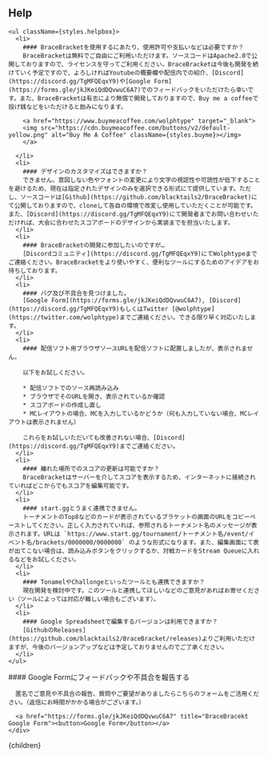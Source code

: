 
## Help

<div className='columns is-variable is-6 is-multiline'>
  <div className='column is-8-widescreen is-8-desktop is-12-tablet'>

    <ul className={styles.helpbox}>
      <li>
        #### BraceBracketを使用するにあたり、使用許可や支払いなどは必要ですか？
        BraceBracketは無料でご自由にご利用いただけます。ソースコードはApache2.0で公開しておりますので、ライセンスを守ってご利用ください。BraceBracketは今後も開発を続けていく予定ですので、よろしければYoutubeの概要欄や配信内での紹介、[Discord](https://discord.gg/TgMFQEqxY9)や[Google Form](https://forms.gle/jkJKeiQdDQvwuC6A7)でのフィードバックをいただけたら幸いです。また、BraceBracketは有志により無償で開発しておりますので、Buy me a coffeeで投げ銭などをいただけると励みになります。

        <a href="https://www.buymeacoffee.com/wolphtype" target="_blank">
        <img src="https://cdn.buymeacoffee.com/buttons/v2/default-yellow.png" alt="Buy Me A Coffee" className={styles.buyme}></img>
        </a>

      </li>
      <li>
        #### デザインのカスタマイズはできますか？
        できません。意図しない色やフォントの変更により文字の視認性や可読性が低下することを避けるため、現在は指定されたデザインのみを選択できる形式にて提供しています。ただし、ソースコードは[Github](https://github.com/blacktails2/BraceBracket)にて公開しておりますので、cloneして各自の環境で改変し使用していただくことが可能です。また、[Discord](https://discord.gg/TgMFQEqxY9)にて開発者までお問い合わせいただければ、大会に合わせたスコアボードのデザインから実装までを担当いたします。
      </li>
      <li>
        #### BraceBracketの開発に参加したいのですが…
        [Discordコミュニティ](https://discord.gg/TgMFQEqxY9)にてWolphtypeまでご連絡ください。BraceBracketをより使いやすく、便利なツールにするためのアイデアをお待ちしております。
      </li>
      <li>
        #### バグ及び不具合を見つけました。
        [Google Form](https://forms.gle/jkJKeiQdDQvwuC6A7), [Discord](https://discord.gg/TgMFQEqxY9)もしくはTwitter [@wolphtype](https://twitter.com/wolphtype)までご連絡ください。できる限り早く対応いたします。
      </li>
      <li>
        #### 配信ソフト用ブラウザソースURLを配信ソフトに配置しましたが、表示されません。

        以下をお試しください。

        * 配信ソフトでのソース再読み込み
        * ブラウザでそのURLを開き、表示されているか確認
        * スコアボードの作成し直し
        * MCレイアウトの場合、MCを入力しているかどうか（何も入力していない場合、MCレイアウトは表示されません）
        
        これらをお試しいただいても改善されない場合、[Discord](https://discord.gg/TgMFQEqxY9)までご連絡ください。
      </li>
      <li>
        #### 離れた場所でのスコアの更新は可能ですか？
        BraceBracketはサーバーを介してスコアを表示するため、インターネットに接続されていればどこからでもスコアを編集可能です。
      </li>
      <li>
        #### start.ggとうまく連携できません。
        トーナメントのTop8などのカードが表示されているブラケットの画面のURLをコピーペーストしてください。正しく入力されていれば、参照されるトーナメント名のメッセージが表示されます。URLは `https://www.start.gg/tournament/トーナメント名/event/イベント名/brackets/0000000/0000000` のような形式になります。また、編集画面にて表が出てこない場合は、読み込みボタンをクリックするか、対戦カードをStream Queueに入れるなどをお試しください。
      </li>
      <li>
        #### TonamelやChallongeといったツールとも連携できますか？
        現在開発を検討中です。このツールと連携してほしいなどのご意見があればお寄せください（ツールによっては対応が難しい場合もございます）。
      </li>
      <li>
        #### Google Spreadsheetで編集するバージョンは利用できますか？
        [GithubのReleases](https://github.com/blacktails2/BraceBracket/releases)よりご利用いただけますが、今後のバージョンアップなどは予定しておりませんのでご了承ください。
      </li>
    </ul>

  </div>
  <div className="column is-12-mobile is-8-tablet is-4-desktop">
    <div className={styles.formbox}>
      #### Google Formにフィードバックや不具合を報告する

      匿名でご意見や不具合の報告、質問やご要望がありましたらこちらのフォームをご活用ください。（返信にお時間がかかる場合がございます。）
      
      <a href="https://forms.gle/jkJKeiQdDQvwuC6A7" title="BraceBracekt Google Form"><button>Google Form</button></a>
    </div>
  </div>
</div>

  <Head>
    <title>BraceBracket | Help</title>
  </Head>
  <DefaultLayout>
    <div className="markdown">
      {children}
    </div>
  </DefaultLayout>
</>
